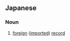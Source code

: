 {{also|輸入}}
==Japanese==
{{ja-kanjitab|輸|入|盤}}

===Noun===
{{ja-noun|ゆにゅうばん}}

# [[foreign]] ([[import]]ed) [[record]]